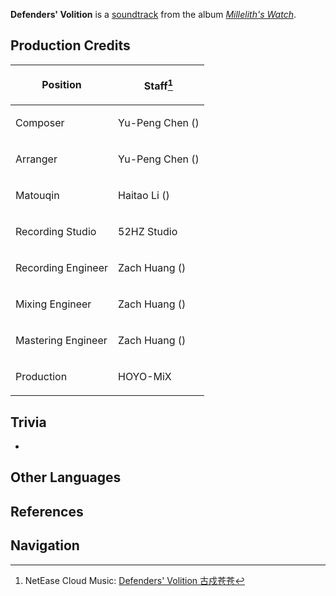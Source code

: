 {{Soundtrack Infobox
|title          =
|image          = Millelith's Watch.png
|album          = Millelith's Watch
|disc           = 1
|number         = 08
|featured       =
|featured2      =
|featured3      =
|featured_disc  =
|featured_disc2 =
|featured_disc3 =
|youtube_id     = 9yOFh4D_snk
|spotify_id     = 5hoWDIokFzR9JRjpihleH9
|played_in      = The Chasm
|during         = [[The Chasm]]
|domain         =
|previous       = On a Cold Night
|next           = Solitary Stray Bird
}}
'''Defenders' Volition''' is a [[soundtrack]] from the album ''[[Millelith's Watch]]''.

==Production Credits==
{| class="wikitable" style="text-align:left; height:0.5em"
! Position
! Staff<ref>NetEase Cloud Music: [https://music.163.com/#/song?id=1956541073 Defenders' Volition 古戍苍苍]</ref>
|-
! Composer
| Yu-Peng Chen ({{zh|陈致逸}})
|-
! Arranger
| Yu-Peng Chen ({{zh|陈致逸}})
|-
! Matouqin
| Haitao Li ({{zh|李海涛}})
|-
! Recording Studio
| 52HZ Studio
|-
! Recording Engineer
| Zach Huang ({{zh|黄巍}})
|-
! Mixing Engineer
| Zach Huang ({{zh|黄巍}})
|-
! Mastering Engineer
| Zach Huang ({{zh|黄巍}})
|-
! Production
| HOYO-MiX
|}
<!--
==Videos==
<gallery>
</gallery>
-->
==Trivia==
* {{Transclude|On the Vast Earth|Matouqin|section=1}}

==Other Languages==
{{Other Languages
|en      = Defenders' Volition
|zhs     = 古戍苍苍
|zhs_rm  = Gǔshù Cāngcāng
|zhs_tl   = 
|ja      = 古戍蒼蒼
|ja_rm   = Kojusousou{{Assumed}}
|ja_tl   = Old Verdant Defender
|tr      = 
|tr_tl   = 
|it      = 
|it_tl   = 
}}

==References==
{{Reflist}}

==Navigation==
{{Soundtrack Navbox|Millelith's Watch}}